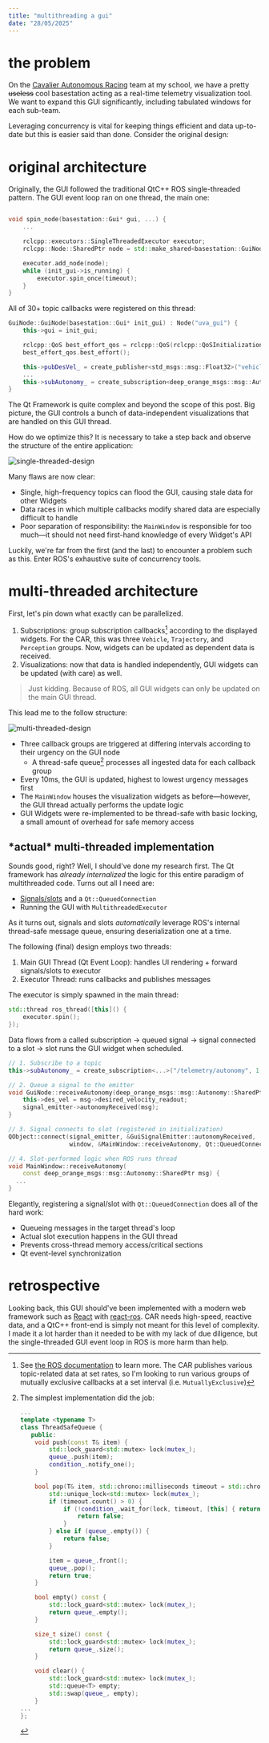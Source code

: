 ```yaml
---
title: "multithreading a gui"
date: "28/05/2025"
---
```


# the problem

On the [Cavalier Autonomous Racing](https://autonomousracing.dev) team at my school, we have a pretty ~~useless~~ cool basestation acting as a real-time telemetry visualization tool. We want to expand this GUI significantly, including tabulated windows for each sub-team.

Leveraging concurrency is vital for keeping things efficient and data up-to-date but this is easier said than done. Consider the original design:

# original architecture

Originally, the GUI followed the traditional QtC++ ROS single-threaded pattern. The GUI event loop ran on one thread, the main one:

```cpp

void spin_node(basestation::Gui* gui, ...) {
    ...

    rclcpp::executors::SingleThreadedExecutor executor;
    rclcpp::Node::SharedPtr node = std::make_shared<basestation::GuiNode>(init_gui);

    executor.add_node(node);
    while (init_gui->is_running) {
        executor.spin_once(timeout);
    }
}
```

All of 30+ topic callbacks were registered on this thread:

```cpp
GuiNode::GuiNode(basestation::Gui* init_gui) : Node("uva_gui") {
    this->gui = init_gui;

    rclcpp::QoS best_effort_qos = rclcpp::QoS(rclcpp::QoSInitialization(RMW_QOS_POLICY_HISTORY_KEEP_LAST, 1));
    best_effort_qos.best_effort();

    this->pubDesVel_ = create_publisher<std_msgs::msg::Float32>("vehicle/set_desired_velocity", 1);
    ...
    this->subAutonomy_ = create_subscription<deep_orange_msgs::msg::Autonomy>("/telemetry/autonomy", 1, std::bind(&GuiNode::receiveAutonomy, this, std::placeholders::_1));
}
```

The Qt Framework is quite complex and beyond the scope of this post. Big picture, the GUI controls a bunch of data-independent visualizations that are handled on this GUI thread.

How do we optimize this? It is necessary to take a step back and observe the structure of the entire application:

![single-threaded-design](/multithreading-a-gui/single-threaded-design.webp)

Many flaws are now clear:

- Single, high-frequency topics can flood the GUI, causing stale data for other Widgets
- Data races in which multiple callbacks modify shared data are especially difficult to handle
- Poor separation of responsibility: the `MainWindow` is responsible for too much&mdash;it should not need first-hand knowledge of every Widget's API

Luckily, we're far from the first (and the last) to encounter a problem such as this. Enter ROS's exhaustive suite of concurrency tools.

# multi-threaded architecture

First, let's pin down what exactly can be parallelized.

1. Subscriptions: group subscription callbacks[^1] according to the displayed widgets. For the CAR, this was three `Vehicle`, `Trajectory`, and `Perception` groups. Now, widgets can be updated as dependent data is received.
2. Visualizations: now that data is handled independently, GUI widgets can be updated (with care) as well.

> Just kidding. Because of ROS, all GUI widgets can only be updated on the main GUI thread.

This lead me to the follow structure:

![multi-threaded-design](/multithreading-a-gui/multi-threaded-implementation.webp)

- Three callback groups are triggered at differing intervals according to their urgency on the GUI node
    - A thread-safe queue[^2] processes all ingested data for each callback group
- Every 10ms, the GUI is updated, highest to lowest urgency messages first
- The `MainWindow` houses the visualization widgets as before&mdash;however, the GUI thread actually performs the update logic
- GUI Widgets were re-implemented to be thread-safe with basic locking, a small amount of overhead for safe memory access

## \*actual\* multi-threaded implementation

Sounds good, right? Well, I should've done my research first. The Qt framework has *already internalized* the logic for this entire paradigm of multithreaded code. Turns out all I need are:

- [Signals/slots](https://doc.qt.io/qt-6/signalsandslots.html) and a `Qt::QueuedConnection`
- Running the GUI with `MultithreadedExecutor`

As it turns out, signals and slots *automatically* leverage ROS's internal thread-safe message queue, ensuring deserialization one at a time.

The following (final) design employs two threads:

1. Main GUI Thread (Qt Event Loop): handles UI rendering + forward signals/slots to executor
2. Executor Thread: runs callbacks and publishes messages

The executor is simply spawned in the main thread:

```cpp
std::thread ros_thread([this]() {
    executor.spin();
});
```

Data flows from a called subscription &rightarrow; queued signal &rightarrow; signal connected to a slot &rightarrow; slot runs the GUI widget when scheduled.

```cpp
// 1. Subscribe to a topic
this->subAutonomy_ = create_subscription<...>("/telemetry/autonomy", 1, std::bind(&GuiNode::receiveAutonomy, ...));

// 2. Queue a signal to the emitter
void GuiNode::receiveAutonomy(deep_orange_msgs::msg::Autonomy::SharedPtr msg) {
    this->des_vel = msg->desired_velocity_readout;
    signal_emitter->autonomyReceived(msg);
}

// 3. Signal connects to slot (registered in initialization)
QObject::connect(signal_emitter, &GuiSignalEmitter::autonomyReceived,
                 window, &MainWindow::receiveAutonomy, Qt::QueuedConnection);

// 4. Slot-performed logic when ROS runs thread
void MainWindow::receiveAutonomy(
    const deep_orange_msgs::msg::Autonomy::SharedPtr msg) {
  ...
}
```

Elegantly, registering a signal/slot with `Qt::QueuedConnection` does all of the hard work:

- Queueing messages in the target thread's loop
- Actual slot execution happens in the GUI thread
- Prevents cross-thread memory access/critical sections
- Qt event-level synchronization

# retrospective

Looking back, this GUI should've been implemented with a modern web framework such as [React](https://react.dev/) with [react-ros](https://github.com/flynneva/react-ros?tab=readme-ov-file). CAR needs high-speed, reactive data, and a QtC++ front-end is simply not meant for this level of complexity. I made it a lot harder than it needed to be with my lack of due diligence, but the single-threaded GUI event loop in ROS is more harm than help.


[^1]: See [the ROS documentation](https://docs.ros.org/en/foxy/How-To-Guides/Using-callback-groups.onhtml) to learn more. The CAR publishes various topic-related data at set rates, so I'm looking to run various groups of mutually exclusive callbacks at a set interval (i.e. `MutuallyExclusive`)
[^2]: The simplest implementation did the job:

    ```cpp
    ...
    template <typename T>
    class ThreadSafeQueue {
       public:
        void push(const T& item) {
            std::lock_guard<std::mutex> lock(mutex_);
            queue_.push(item);
            condition_.notify_one();
        }

        bool pop(T& item, std::chrono::milliseconds timeout = std::chrono::milliseconds(0)) {
            std::unique_lock<std::mutex> lock(mutex_);
            if (timeout.count() > 0) {
                if (!condition_.wait_for(lock, timeout, [this] { return !queue_.empty(); })) {
                    return false;
                }
            } else if (queue_.empty()) {
                return false;
            }

            item = queue_.front();
            queue_.pop();
            return true;
        }

        bool empty() const {
            std::lock_guard<std::mutex> lock(mutex_);
            return queue_.empty();
        }

        size_t size() const {
            std::lock_guard<std::mutex> lock(mutex_);
            return queue_.size();
        }

        void clear() {
            std::lock_guard<std::mutex> lock(mutex_);
            std::queue<T> empty;
            std::swap(queue_, empty);
        }
    ...
    };
